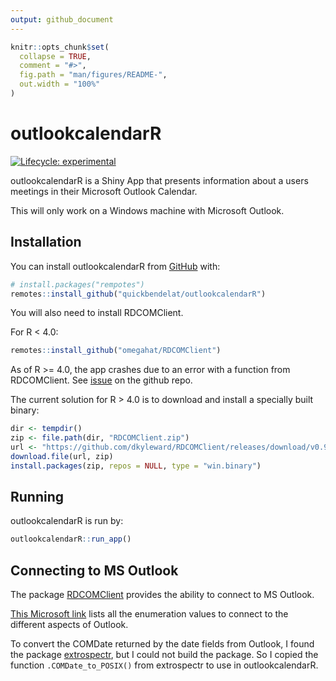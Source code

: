 ```yaml
---
output: github_document
---
```


<!-- README.md is generated from README.Rmd. Please edit that file -->

```r
knitr::opts_chunk$set(
  collapse = TRUE,
  comment = "#>",
  fig.path = "man/figures/README-",
  out.width = "100%"
)
```

# outlookcalendarR

<!-- badges: start -->
[![Lifecycle: experimental](https://img.shields.io/badge/lifecycle-experimental-orange.svg)](https://www.tidyverse.org/lifecycle/#experimental)
<!-- badges: end -->

outlookcalendarR is a Shiny App that presents information about a users meetings in their Microsoft Outlook Calendar.

This will only work on a Windows machine with Microsoft Outlook.

## Installation

You can install outlookcalendarR from 
[GitHub](https://github.com/) with:

``` r
# install.packages("rempotes")
remotes::install_github("quickbendelat/outlookcalendarR")
```

You will also need to install RDCOMClient.

For R < 4.0:
``` r
remotes::install_github("omegahat/RDCOMClient")
```

As of R >= 4.0, the app crashes due to an error with a function from RDCOMClient.
See [issue](https://github.com/omegahat/RDCOMClient/issues/24) on the github repo.

The current solution for R > 4.0 is to download and install a specially built binary:
```r
dir <- tempdir()
zip <- file.path(dir, "RDCOMClient.zip")
url <- "https://github.com/dkyleward/RDCOMClient/releases/download/v0.94/RDCOMClient_binary.zip"
download.file(url, zip)
install.packages(zip, repos = NULL, type = "win.binary")
```


## Running
outlookcalendarR is run by:
``` r
outlookcalendarR::run_app()
```

## Connecting to MS Outlook 
The package [RDCOMClient](https://github.com/omegahat/RDCOMClient) provides the ability to connect to MS Outlook.

[This Microsoft link](https://docs.microsoft.com/en-us/office/vba/api/outlook.oldefaultfolders) lists all the enumeration values to connect to the different aspects of Outlook.

To convert the COMDate returned by the date fields from Outlook, I found the package [extrospectr](https://github.com/aecoleman/extrospectr/), but I could not build the package. So I copied the function `.COMDate_to_POSIX()` from extrospectr to use in outlookcalendarR.


